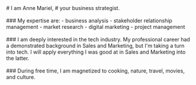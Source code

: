 <div className="w-full max-w-[800px] flex flex-col items-center">

<div className="text-9xl">
# I am Anne Mariel, 
# your business strategist.
</div>

<div  className="rounded-lg overflow-hidden">
<Flickr flickrLink="65535/52312924035_83b1cda28d_b.jpg" />
</div>
<br />

<div  className="rounded-lg overflow-hidden">
<Flickr flickrLink="65535/52312882685_ddc868674a_c.jpg" />
</div>

<div style={{width: '20rem', maxWidth: '30rem', margin: 'auto'}}>
### My expertise are: 
- business analysis
- stakeholder relationship management
- market research 
- digital marketing 
- project management
</div>

<br />

<div  className="rounded-lg overflow-hidden">
<Flickr flickrLink="65535/52312752068_59f4c29338_b.jpg" />
</div>

<div style={{maxWidth: '40rem', margin: 'auto', textAlign:"center"}}>
### I am deeply interested in the tech industry. 
My professional career had a demonstrated background in Sales and Marketing, 
but I'm taking a turn into tech. I will apply everything I was good at in 
Sales and Marketing into the latter.
</div>

<br />

<div  className="rounded-lg overflow-hidden">
<Flickr flickrLink="65535/52312512306_09f203e558_b.jpg" />
</div>

<div style={{maxWidth: '40rem', margin: 'auto', textAlign:"center"}}>
### During free time, 
I am magnetized to cooking, nature, travel, movies, and culture. 
</div>

<br />

<div  className="rounded-lg overflow-hidden w-[75%] lg:w-[50%]">
<Flickr flickrLink="65535/52312752228_8eb24c0645_z.jpg" />
</div>

<br />
</div>